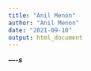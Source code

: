 ```yaml
---
title: "Anil Menon"
author: "Anil Menon"
date: "2021-09-10"
output: html_document
---
```


***----s***